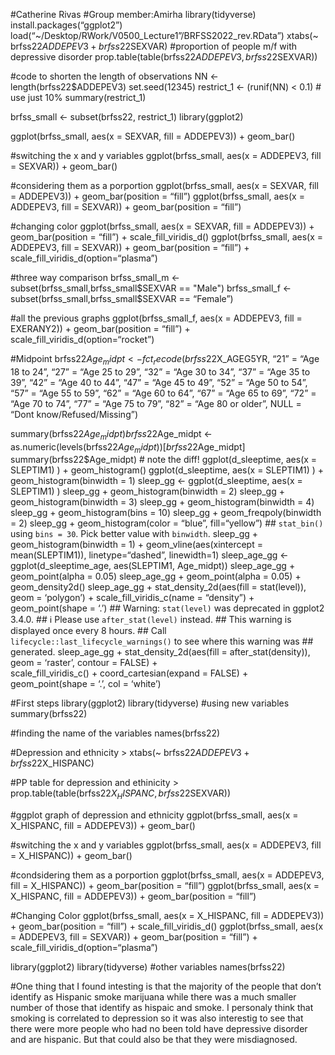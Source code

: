 #Catherine Rivas
#Group member:Amirha
library(tidyverse)
install.packages("ggplot2")
load("~/Desktop/RWork/V0500_Lecture1”/BRFSS2022_rev.RData")
xtabs(~ brfss22$ADDEPEV3 + brfss22$SEXVAR)
#proportion of people m/f with depressive disorder 
prop.table(table(brfss22$ADDEPEV3, brfss22$SEXVAR))
 
#code to shorten the length of observations
 NN <- length(brfss22$ADDEPEV3)
set.seed(12345)
restrict_1 <- (runif(NN) < 0.1) # use just 10% 
summary(restrict_1)

 brfss_small <- subset(brfss22, restrict_1)
 library(ggplot2)
 
 ggplot(brfss_small, aes(x = SEXVAR, fill = ADDEPEV3)) + geom_bar()
 
#switching the x and y variables
ggplot(brfss_small, aes(x = ADDEPEV3, fill = SEXVAR)) + geom_bar()

#considering them as a porportion
ggplot(brfss_small, aes(x = SEXVAR, fill = ADDEPEV3)) + geom_bar(position = "fill")
ggplot(brfss_small, aes(x = ADDEPEV3, fill = SEXVAR)) + geom_bar(position = "fill")

#changing color
ggplot(brfss_small, aes(x = SEXVAR, fill = ADDEPEV3)) + geom_bar(position = "fill") + scale_fill_viridis_d()
ggplot(brfss_small, aes(x = ADDEPEV3, fill = SEXVAR)) + geom_bar(position = "fill") + scale_fill_viridis_d(option="plasma")


#three way comparison
brfss_small_m <- subset(brfss_small,brfss_small$SEXVAR == "Male")
brfss_small_f <- subset(brfss_small,brfss_small$SEXVAR == "Female")

#all the previous graphs
ggplot(brfss_small_f, aes(x = ADDEPEV3, fill = EXERANY2)) + geom_bar(position = "fill") + scale_fill_viridis_d(option="rocket")

#Midpoint
brfss22$Age_midpt <- fct_recode(brfss22$X_AGEG5YR, "21" = "Age 18 to 24",
                                "27" = "Age 25 to 29", "32" = "Age 30 to 34",
                                "37" = "Age 35 to 39", "42" = "Age 40 to 44",
                                "47" = "Age 45 to 49", "52" = "Age 50 to 54",
                                "57" = "Age 55 to 59", "62" = "Age 60 to 64",
                                "67" = "Age 65 to 69", "72" = "Age 70 to 74",
                                "77" = "Age 75 to 79", "82" = "Age 80 or older",
                                NULL = "Dont know/Refused/Missing")

summary(brfss22$Age_midpt)
brfss22$Age_midpt <- as.numeric(levels(brfss22$Age_midpt))[brfss22$Age_midpt]
summary(brfss22$Age_midpt) # note the diff!
ggplot(d_sleeptime, aes(x = SLEPTIM1) ) + geom_histogram()
ggplot(d_sleeptime, aes(x = SLEPTIM1) ) + geom_histogram(binwidth = 1)
sleep_gg <- ggplot(d_sleeptime, aes(x = SLEPTIM1) )
sleep_gg + geom_histogram(binwidth = 2)
sleep_gg + geom_histogram(binwidth = 3)
sleep_gg + geom_histogram(binwidth = 4)
sleep_gg + geom_histogram(bins = 10)
sleep_gg + geom_freqpoly(binwidth = 2)
sleep_gg + geom_histogram(color = "blue", fill="yellow")
## `stat_bin()` using `bins = 30`. Pick better value with `binwidth`.
sleep_gg + geom_histogram(binwidth = 1) + geom_vline(aes(xintercept = mean(SLEPTIM1)), linetype="dashed", linewidth=1)
sleep_age_gg <- ggplot(d_sleeptime_age, aes(SLEPTIM1, Age_midpt)) 
sleep_age_gg + geom_point(alpha = 0.05)
sleep_age_gg + geom_point(alpha = 0.05) + geom_density2d()
sleep_age_gg +   stat_density_2d(aes(fill = stat(level)), geom = 'polygon') +
  scale_fill_viridis_c(name = "density") +
  geom_point(shape = '.')
  ## Warning: `stat(level)` was deprecated in ggplot2 3.4.0.
## ℹ Please use `after_stat(level)` instead.
## This warning is displayed once every 8 hours.
## Call `lifecycle::last_lifecycle_warnings()` to see where this warning was
## generated.
sleep_age_gg + stat_density_2d(aes(fill = after_stat(density)), geom = 'raster', contour = FALSE) +       
  scale_fill_viridis_c() +
  coord_cartesian(expand = FALSE) +
  geom_point(shape = '.', col = 'white')

#First steps
 library(ggplot2)
 library(tidyverse)
#using new variables
summary(brfss22) 

#finding the name of the variables 
names(brfss22)

#Depression and ethnicity 
> xtabs(~ brfss22$ADDEPEV3 + brfss22$X_HISPANC)

#PP table for depression and ethinicity 
> prop.table(table(brfss22$X_HISPANC, brfss22$SEXVAR))
  
#ggplot graph of depression and ethnicity 
ggplot(brfss_small, aes(x = X_HISPANC, fill = ADDEPEV3)) + geom_bar()

#switching the x and y variables 
ggplot(brfss_small, aes(x = ADDEPEV3, fill = X_HISPANC)) + geom_bar()

#condsidering them as a porportion
ggplot(brfss_small, aes(x = ADDEPEV3, fill = X_HISPANC)) + geom_bar(position = "fill")
ggplot(brfss_small, aes(x = X_HISPANC, fill = ADDEPEV3)) + geom_bar(position = "fill")

#Changing Color 
ggplot(brfss_small, aes(x = X_HISPANC, fill = ADDEPEV3)) + geom_bar(position = "fill") + scale_fill_viridis_d()
ggplot(brfss_small, aes(x = ADDEPEV3, fill = SEXVAR)) + geom_bar(position = "fill") + scale_fill_viridis_d(option="plasma")


library(ggplot2)
library(tidyverse)
#other variables
names(brfss22)

#One thing that I found intesting is that the majority of the people that don't identify as Hispanic smoke marijuana while there was a much smaller number of those that identify as hispaic and smoke. I personaly think that smoking is correlated to depression so it was also interestig to see that there were more people who had no been told have depressive disorder and are hispanic. But that could also be that they were misdiagnosed. 





